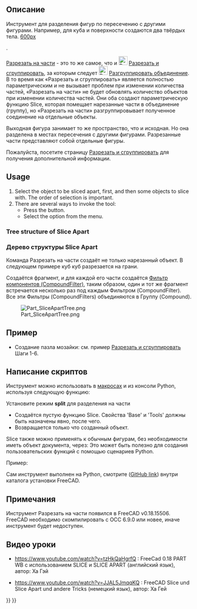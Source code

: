 <languages/>

{{Docnav/ru
|[[Part_BooleanFragments/ru|Булево разделение]]
|[[Part_Slice/ru|Разрезать и сгруппировать]]
|[[Part_Workbench/ru|Деталь]]
|IconL=Part_BooleanFragments.svg
|IconR=Part_Slice.svg
|IconC=Workbench_Part.svg
}}

{{GuiCommand/ru
|Name=Part SliceApart
|Name/ru=Разрезать на части
|MenuLocation=Деталь → Разделить → /Разрезать на части
|Workbenches=[[Part_Workbench/ru|Деталь]]
|Version=0.18
|SeeAlso=[[Part_Slice/ru|Разрезать и сгруппировать]], [[Part_ExplodeCompound/ru|Разгруппировать объединение]]
}}

<span id="Description"></span>
== Описание == 

Инструмент для разделения фигур по пересечению с другими фигурами. Например, для куба и поверхности создаются два твёрдых тела.
[[image:Part_Slice_Demo.png|600px]]

{{Caption| Выше: части были раздвинуты вручную, чтобы показать разрез}}.

[[Part SliceApart/ru|Разрезать на части]] - это то же самое, что и [[Image:Part_Slice.svg|24px|link=Part_Slice]] [[Part Slice/ru|Разрезать и сгруппировать]], за которым следует [[Image:Part_ExplodeCompound.svg|24px|link=Part_ExplodeCompound]] [[Part_ExplodeCompound/ru|Разгруппировать объединение]]. В то время как «Разрезать и сгруппировать» является полностью параметрическим и не вызывает проблем при изменении количества частей, «Разрезать на части» не будет обновлять количество объектов при изменении количества частей.
Они оба создают параметрическую функцию Slice, которая помещает нарезанные части в объединение (группу), но «Разрезать на части» разгруппировывает полученное соединение на отдельные объекты.

Выходная фигура занимает то же пространство, что и исходная. Но она разделена в местах пересечения с другими фигурами. Разрезанные части представляют собой отдельные фигуры. 

Пожалуйста, посетите страницу [[Part Slice/ru|Разрезать и сгруппировать]] для получения дополнительной информации.

==Usage==

# Select the object to be sliced apart, first, and then some objects to slice with. The order of selection is important.
# There are several ways to invoke the tool:
#* Press the {{Button|[[Image:Part_SliceApart.svg|16px]] [[Part_SliceApart|Slice apart]]}} button.
#* Select the {{MenuCommand|Part → Split → Slice apart}} option from the menu.

===Tree structure of Slice Apart===

<div class="mw-translate-fuzzy">
===Дерево структуры Slice Apart===
Команда Разрезать на части создаёт не только нарезанный объект. В следующем примере куб куб разрезается на грани.
</div>

Создаётся фрагмент, и для каждой его части создаётся [[Part CompoundFilter/ru|Фильтр компонентов (CompoundFilter)]], таким образом, один и тот же фрагмент встречается несколько раз под каждым Фильтром (CompoundFilter). Все эти Фильтры (CompoundFilters) объединяются в Группу (Compound).

[[Image:Part_SliceApartTree.png]]

<span id="Example"></span>
== Пример ==

* Создание пазла мозайки: см. пример [[Part Slice/ru|Разрезать и сгруппировать]] Шаги 1-6.

<span id="Scripting"></span>
== Написание скриптов == 

Инструмент можно использовать в [[macros/ru|макросах]] и из консоли Python, используя следующую функцию:
 {{incode|BOPTools.SplitFeatures.makeSlice(name)}}

Установите режим '''split''' для разделения на части

* Создаётся пустую функцию Slice. Свойства 'Base' и 'Tools' должны быть назначены явно, после чего.
* Возвращается только что созданный объект.

Slice также можно применять к обычным фигурам, без необходимости иметь объект документа, через:
{{Code|code=BOPTools.SplitAPI.slice(base_shape, tool_shapes, mode, tolerance = 0.0)}}
Это может быть полезно для создания пользовательских функций с помощью сценариев Python.


Пример:
{{code|code=
import BOPTools.SplitFeatures
j = BOPTools.SplitFeatures.makeSlice(name= 'Slice')
j.Base = FreeCADGui.Selection.getSelection()[0]
j.Tools = FreeCADGui.Selection.getSelection()[1:]
}}

Сам инструмент выполнен на Python, смотрите {{FileName|/Mod/Part/BOPTools/SplitFeatures.py}} ([https://github.com/FreeCAD/FreeCAD/blob/master/src/Mod/Part/BOPTools/SplitFeatures.py GitHub link]) внутри каталога установки FreeCAD.

<span id="Notes"></span>
== Примечания ==

Инструмент Разрезать на части появился в FreeCAD v0.18.15506. FreeCAD необходимо скомпилировать с OCC 6.9.0 или новее, иначе инструмент будет недоступен.

<span id="Video-Tutorials"></span>
==Видео уроки== 

* https://www.youtube.com/watch?v=tzHkQaHgrfQ : FreeCad 0.18 PART WB с использованием SLICE и SLICE APART (английский язык), автор: Ха Гэй

* https://www.youtube.com/watch?v=JJAL5JmqqKQ : FreeCAD Slice und Slice Apart und andere Tricks (немецкий язык), автор: Ха Гей


{{Docnav/ru
|[[Part_BooleanFragments/ru|Булево разделение]]
|[[Part_Slice/ru|Разрезать и сгруппировать]]
|[[Part_Workbench/ru|Деталь]]
|IconL=Part_BooleanFragments.svg
|IconR=Part_Slice.svg
|IconC=Workbench_Part.svg
}}

{{Part Tools navi{{#translation:}}}}
{{Userdocnavi{{#translation:}}}}